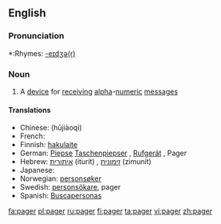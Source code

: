 ==English==

===Pronunciation===
*:Rhymes: [[Rhymes:English:-eɪdʒə(r)|-eɪdʒə(r)]]

===Noun===
{{en-noun}}

# A [[device]] for [[receive|receiving]] [[alpha]]-[[numeric]] [[message]]s

====Translations====

* Chinese: {{t|cmn|呼叫器|sc=Hani|xs=Mandarin}} (hūjiàoqì)
* French: {{t|fr|bip|m}}
* Finnish: [[hakulaite]]
* German: [[Piepse]] {{m}} [[Taschenpiepser]] {{m}}, [[Rufgerät]] {{n}}, Pager {{m}}
* Hebrew: [[איתורית]] (iturít) {{f}}, [[זימונית]] (zimunít) {{f}}
* Japanese: {{t-|ja|ポケットベル|tr=pokettoberu|sc=Jpan}}
* Norwegian: [[personsøker]] {{m}}
* Swedish: [[personsökare]], pager
* Spanish: [[Buscapersonas]] {{f|p}}

[[fa:pager]]
[[pl:pager]]
[[ru:pager]]
[[fi:pager]]
[[ta:pager]]
[[vi:pager]]
[[zh:pager]]